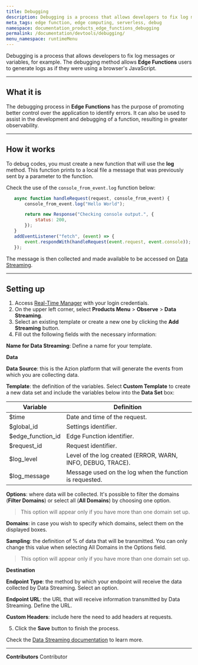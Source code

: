 ```yaml
---
title: Debugging
description: Debugging is a process that allows developers to fix log messages or variables.
meta_tags: edge function, edge computing, serverless, debug
namespace: documentation_products_edge_functions_debugging
permalink: /documentation/devtools/debugging/
menu_namespace: runtimeMenu
---
```


Debugging is a process that allows developers to fix log messages or variables, for example. The debugging method allows **Edge Functions** users to generate logs as if they were using a browser's JavaScript.

---

## What it is

The debugging process in **Edge Functions** has the purpose of promoting better control over the application to identify errors. It can also be used to assist in the development and debugging of a function, resulting in greater observability.

---

## How it works

To debug codes, you must create a new function that will use the **log** method. This function prints to a local file a message that was previously sent by a parameter to the function.

Check the use of the `console_from_event.log` function below:

```js
   async function handleRequest(request, console_from_event) {
       console_from_event.log("Hello World");

       return new Response("Checking console output.", {
           status: 200,
       });
   }
   addEventListener("fetch", (event) => {
       event.respondWith(handleRequest(event.request, event.console));
   });
```

The message is then collected and made available to be accessed on [Data Streaming](/en/documentation/products/data-streaming/).

---

## Setting up

1. Access [Real-Time Manager](https://sso.azion.com/login) with your login credentials.
2. On the upper left corner, select **Products Menu** > **Observe** > **Data Streaming**.
3. Select an existing template or create a new one by clicking the **Add Streaming** button.
4. Fill out the following fields with the necessary information:

**Name for Data Streaming**: Define a name for your template.

**Data**

**Data Source**: this is the Azion platform that will generate the events from which you are collecting data.

**Template**: the definition of the variables. Select **Custom Template** to create a new data set and include the variables below into the **Data Set** box:

| **Variable**      | **Definition**                                              |
| ----------------- | ----------------------------------------------------------- |
| $time             | Date and time of the request.                               |
| $global_id        | Settings identifier.                                        |
| $edge_function_id | Edge Function identifier.                                   |
| $request_id       | Request identifier.                                         |
| $log_level        | Level of the log created (ERROR, WARN, INFO, DEBUG, TRACE). |
| $log_message      | Message used on the log when the function is requested.     |

**Options**: where data will be collected. It's possible to filter the domains (**Filter Domains**) or select all (**All Domains**) by choosing one option.

> This option will appear only if you have more than one domain set up.

**Domains**: in case you wish to specify which domains, select them on the displayed boxes.

**Sampling**: the definition of % of data that will be transmitted. You can only change this value when selecting All Domains in the Options field.

> This option will appear only if you have more than one domain set up.

**Destination**

**Endpoint Type**: the method by which your endpoint will receive the data collected by Data Streaming. Select an option.

**Endpoint URL**: the URL that will receive information transmitted by Data Streaming. Define the URL.

**Custom Headers**: include here the need to add headers at requests.

5. Click the **Save** button to finish the process.

Check the [Data Streaming documentation](/en/documentation/products/data-streaming/) to learn more.



---


**Contributors** <ContributorList>Contributor</ContributorList>
